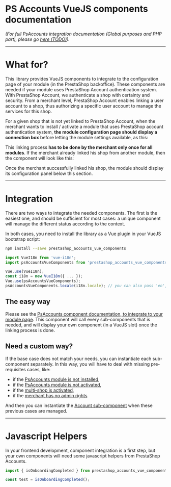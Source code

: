 
<Meta title=" |Introduction" />

# PS Accounts VueJS components documentation

_(For full PsAccounts integration documentation (Global purposes and PHP part),
please go [here (TODO)](http://perdu.com))._


---
# What for?

This library provides VueJS components to integrate to the configuration page of
your module (in the PrestaShop backoffice). These components are needed if your
module uses PrestaShop Account authentication system.
With PrestaShop Account, we authenticate a shop with certainty and security.
From a merchant level, PrestaShop Account enables linking a user account to a shop,
thus authorizing a specific user account to manage the services for this shop.

For a given shop that is not yet linked to PrestaShop Account, when the merchant wants
to install / activate a module that uses PrestaShop account authentication system, **the
module configuration page should display a connection box** before letting the module
settings available, as this:

<Story id="sub-components-panels-account--not-associated" height='175px' />

This linking process **has to be done by the merchant only once for all modules**.
If the merchant already linked his shop from another module, then the component will look
like this:

<Story id="sub-components-panels-account--associated" height='175px' />

Once the merchant successfully linked his shop, the module should display its configuration
panel below this section.


---
# Integration

There are two ways to integrate the needed components. The first is the easiest one, and should be
sufficient for most cases: a unique component will manage the different status according to the context.

In both cases, you need to install the library as a Vue plugin in your VueJS bootstrap script:

```sh
npm install --save prestashop_accounts_vue_components
```

```javascript
import VueI18n from 'vue-i18n';
import psAccountsVueComponents from 'prestashop_accounts_vue_components';

Vue.use(VueI18n);
const i18n = new VueI18n({ ... });
Vue.use(psAccountsVueComponents);
psAccountsVueComponents.locale(i18n.locale); // you can also pass 'en', 'fr', 'it', ... directly!
```


## The easy way

Please see the [PsAccounts component documentation, to integrate to your module page](?path=/docs/integration-psaccounts-panel--connected#psaccounts-component-behavior).
This component will call every sub-components that is needed, and will display your own component
(in a VueJS slot) once the linking process is done.


## Need a custom way?

If the base case does not match your needs, you can instantiate each sub-component separately.
In this way, you will have to deal with missing pre-requisites cases, like:
- if the [PsAccounts module is not installed](?path=/docs/sub-components-alerts-alert-account-not-installed--not-installed),
- if the [PsAccounts module is not activated](?path=/docs/sub-components-alerts-alert-account-not-enabled--disabled),
- if the [multi-shop is activated](?path=/docs/integration-psaccounts-panel--multistore-selection),
- if the [merchant has no admin rights](?path=/docs/sub-components-panels-account--need-to-be-admin)

And then you can instantiate the [Account sub-component](?path=/docs/sub-components-panels-account--not-associated)
when these previous cases are managed.


---
# Javascript Helpers

In your frontend development, component integration is a first step, but your own components will need
some javascript helpers from PrestaShop Accounts.

```javascript
import { isOnboardingCompleted } from prestashop_accounts_vue_components;

const test = isOnboardingCompleted();
```
